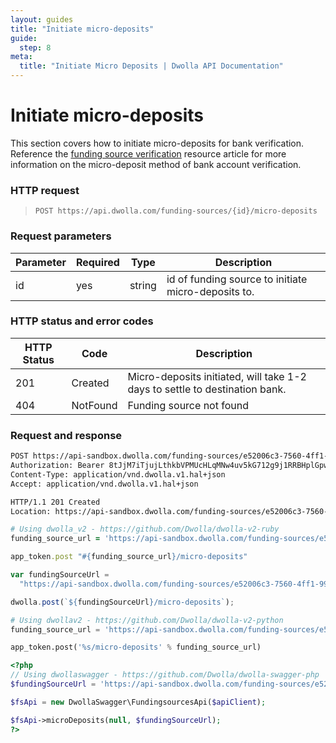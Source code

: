 ```yaml
---
layout: guides
title: "Initiate micro-deposits"
guide:
  step: 8
meta:
  title: "Initiate Micro Deposits | Dwolla API Documentation"
---
```


# Initiate micro-deposits

This section covers how to initiate micro-deposits for bank verification. Reference the [funding source verification](https://developers.dwolla.com/concepts/bank-funding-source#bank-addition--verification-methods) resource article for more information on the micro-deposit method of bank account verification.

### HTTP request

> `POST https://api.dwolla.com/funding-sources/{id}/micro-deposits`

### Request parameters

| Parameter | Required | Type   | Description                                         |
| --------- | -------- | ------ | --------------------------------------------------- |
| id        | yes      | string | id of funding source to initiate micro-deposits to. |

### HTTP status and error codes

| HTTP Status | Code     | Description                                                                 |
| ----------- | -------- | --------------------------------------------------------------------------- |
| 201         | Created  | Micro-deposits initiated, will take 1-2 days to settle to destination bank. |
| 404         | NotFound | Funding source not found                                                    |

### Request and response

```bash
POST https://api-sandbox.dwolla.com/funding-sources/e52006c3-7560-4ff1-99d5-b0f3a6f4f909/micro-deposits
Authorization: Bearer 8tJjM7iTjujLthkbVPMUcHLqMNw4uv5kG712g9j1RRBHplGpwo
Content-Type: application/vnd.dwolla.v1.hal+json
Accept: application/vnd.dwolla.v1.hal+json

HTTP/1.1 201 Created
Location: https://api-sandbox.dwolla.com/funding-sources/e52006c3-7560-4ff1-99d5-b0f3a6f4f909/micro-deposits
```

```ruby
# Using dwolla_v2 - https://github.com/Dwolla/dwolla-v2-ruby
funding_source_url = 'https://api-sandbox.dwolla.com/funding-sources/e52006c3-7560-4ff1-99d5-b0f3a6f4f909'

app_token.post "#{funding_source_url}/micro-deposits"
```

```javascript
var fundingSourceUrl =
  "https://api-sandbox.dwolla.com/funding-sources/e52006c3-7560-4ff1-99d5-b0f3a6f4f909";

dwolla.post(`${fundingSourceUrl}/micro-deposits`);
```

```python
# Using dwollav2 - https://github.com/Dwolla/dwolla-v2-python
funding_source_url = 'https://api-sandbox.dwolla.com/funding-sources/e52006c3-7560-4ff1-99d5-b0f3a6f4f909'

app_token.post('%s/micro-deposits' % funding_source_url)
```

```php
<?php
// Using dwollaswagger - https://github.com/Dwolla/dwolla-swagger-php
$fundingSourceUrl = 'https://api-sandbox.dwolla.com/funding-sources/e52006c3-7560-4ff1-99d5-b0f3a6f4f909';

$fsApi = new DwollaSwagger\FundingsourcesApi($apiClient);

$fsApi->microDeposits(null, $fundingSourceUrl);
?>
```
